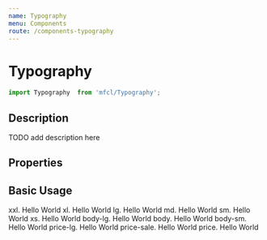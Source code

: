 ```yaml
---
name: Typography
menu: Components
route: /components-typography
---
```



# Typography

```javascript
import Typography  from 'mfcl/Typography';
```

## Description
TODO add description here

## Properties

<Props of={Typography} />

## Basic Usage

<Playground>
  <Component>
    <Typography variant='xxl'>
      xxl. Hello World
    </Typography>
    <Typography variant='xl'>
      xl. Hello World
    </Typography>
    <Typography variant='lg'>
      lg. Hello World
    </Typography>
    <Typography variant='md'>
      md. Hello World
    </Typography>
    <Typography variant='sm'>
      sm. Hello World
    </Typography>
    <Typography variant='xs'>
      xs. Hello World
    </Typography>
    <Typography variant='body-lg'>
      body-lg. Hello World
    </Typography>
    <Typography variant='body'>
      body. Hello World
    </Typography>
    <Typography variant='body-sm'>
      body-sm. Hello World
    </Typography>
    <Typography variant='price-lg'>
      price-lg. Hello World
    </Typography>
    <Typography variant='price-sale'>
      price-sale. Hello World
    </Typography>
    <Typography variant='price'>
      price. Hello World
    </Typography>
  </Component>
</Playground>